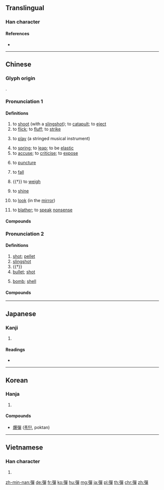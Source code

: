 {{also|弹|弾}}
==Translingual==
{{Han simplified forms|彈|弾|弹}}

===Han character===
{{Han char|rn=57|rad=弓|as=12|sn=15|four=16256|canj=NRRJ|ids=⿰弓單}}

====References====
* {{Han ref|kx=0360.450|dkj=09865|dj=0678.330|hdz=21002.080|uh=5F48|ud=24392|bh=BC75|bd=48245}}

----

==Chinese==
{{zh-forms|s=弹|alt=𢎫}}

===Glyph origin===
{{Han etyl}}
{{Han compound|弓|單|ls=psc|c1=s|c2=p}}.

===Pronunciation 1===
{{zh-pron
|m=tán
|c=daan6,taan4
|c_note=daan6 - to catapult, to flick, to spring, to be elastic; taan4 - to play (an instrument), to accuse
|h=pfs=thàn
|md=dàng
|w=3de
|mc=1
|oc=2+3,1
|cat=v
}}{{attention|nan|Min Nan needs to be sorted}}

====Definitions====
{{zh-hanzi}}

# to [[shoot]] (with a [[slingshot]]); to [[catapult]]; to [[eject]]
# to [[flick]]; to [[fluff]]; to [[strike]]
# {{lb|zh|music}} to [[play]] (a stringed musical instrument)
#: {{zh-x|彈{tán}琴|to play stringed instruments or piano}}
# to [[spring]]; to [[leap]]; to be [[elastic]]
# to [[accuse]]; to [[criticise]]; to [[expose]]
# {{lb|zh|TCM}} to [[puncture]]
# {{lb|zh|of tear}} to [[fall]]
# {{†}} to [[weigh]]
# {{lb|zh|Min Dong}} to [[shine]]
# {{lb|zh|Min Dong}} to [[look]] (in the [[mirror]])
# {{lb|zh|Min Nan}} to [[blather]]; to [[speak]] [[nonsense]]

====Compounds====
{{zh-der|一彈指|丈夫有淚不輕彈|亂彈|以珠彈雀|偷彈珠淚|光陰彈指|包彈|反彈|反彈琵琶|古調獨彈|吹彈|品竹彈絲|宓子賤彈鳴琴|對牛彈琴|彈冠|彈冠振衣|彈冠相慶|彈冠結綬|彈剝|彈力|彈劾|彈劾權|彈劾無私|彈包|彈唱|彈塗魚|彈壓|彈奏|彈子|彈射|彈布爾|彈弄|彈性|彈性上班|彈性勢能|彈性工時|彈性放假|彈性模數|彈性疲乏|彈性纖維|彈性製造系統|彈性限度|彈指|彈指之間|彈指神功|彈掙|彈斤估兩|彈棋|彈治|彈琴|彈琵琶|彈空說嘴|彈簧|彈簧刀|彈簧床|彈簧秤|彈簧鋼|彈簧門|彈絲品竹|彈腿|彈觔估兩|彈詞|彈跳|彈針|彈鋏|彈鋏無魚|彈章|彈駁|彈黃調|所得彈性|抨彈|揚州彈詞|搊彈詞|新沐者必彈冠，新浴者必振衣|明珠彈雀|星點彈塗|沒包彈|沒彈剝|濯纓彈冠|王貢彈冠|珠淚偷彈|男兒有淚不輕彈|糖衣炮彈|糾彈|老調重彈|聯彈|舊調重彈|蘇州彈詞|蘇州評彈|褒彈|評彈|貢禹彈冠|間繞式彈簧|隨珠彈雀|馮諼彈鋏|高空彈跳|鳴彈|黃連樹下彈琴|動彈|動彈不得}}

===Pronunciation 2===
{{zh-pron
|m=dàn
|c=daan6,daan6-2
|h=pfs=thàn
|md=dâng
|mn=tôaⁿ/tōaⁿ/tân/tān/thân
|mn_note=tôaⁿ, tōaⁿ - vernacular; tân, tān, thân - literary
|w=3de
|mc=2
|oc=1,2
|cat=n
}}{{attention|nan|Min Nan needs to be sorted}}

====Definitions====
{{zh-hanzi}}

# [[shot]]; [[pellet]]
# [[slingshot]]
# {{†}} {{zh-alt-form|蛋|[[egg]]}}
# [[bullet]]; [[shot]]
#: {{zh-x|子彈|bullet}}
# [[bomb]]; [[shell]]

====Compounds====
{{zh-der|中子彈|中彈|信號彈|催淚彈|光纖飛彈|北極星飛彈|原子彈|反飛彈|塑膠炸彈|子彈|定時炸彈|宣傳彈|實彈射擊|實心彈|導向飛彈|導彈|彈丸|彈丸之地|彈坑|彈子|彈子房|彈子檯|彈弓|彈殼|彈無虛發|彈片|彈珠|彈珠檯|彈痕分析|彈盡援絕|彈著點|彈藥|彈道|彈道飛彈|彈雨|彈頭|愛國者飛彈|手榴彈|打彈|打彈子|打彈珠|投彈|挖地彈|擲彈筒|斑鳩跌彈|曳光彈|核彈頭|械彈|榴彈|榴彈炮|榴霰彈|槍彈|槍林彈雨|氣爆彈|氫彈|油氣彈|洲際飛彈|流彈|深水炸彈|潛水炸彈|火箭彈|炮彈|炸彈|煙幕彈|照明彈|燒夷彈|班鳩跌彈|瓦斯彈|硝煙彈雨|空包彈|穿甲彈|紙彈|義勇兵飛彈|肉彈|色彈|荷槍實彈|葡萄炸彈|蠟彈|見彈求鴞|見彈而求鴞炙|跌了彈的斑鳩|跳彈|巡弋飛彈|達姆達姆彈|郵寄炸彈|鈽彈|銀彈|鎗彈|鎗榴彈|防彈衣|防空飛彈|震撼彈|霰彈|響尾蛇飛彈|飛彈|飛彈快艇|飛毛腿飛彈|飛魚飛彈|飲彈|高爆彈|鷹式飛彈}}

----

==Japanese==

===Kanji===
{{ja-kanji|grade=|rs=弓12|style=ky|shin=弾}}

# {{defn|lang=ja|sort=弓12}}

====Readings====
* {{ja-readings|on=[[だん]] (dan)|kun=[[たま]] (tama), [[はずむ]] (hazumu), [[ひく]] (hiku)}}

----

==Korean==

===Hanja===
{{ko-hanja|hangeul=탄|eumhun=|mr=t'an|y=than}}

# {{defn|lang=ko|sort=弓12}}

====Compounds====
* [[爆彈]] ([[폭탄]], poktan)

----

==Vietnamese==

===Han character===
{{vi-hantu|[[đạn]], [[đàn]], [[đằn]], [[đan]], [[đận]], [[rờn]]|rs=弓12}}

# {{defn|lang=vi|sort=弓12}}

[[zh-min-nan:彈]]
[[de:彈]]
[[fr:彈]]
[[ko:彈]]
[[hu:彈]]
[[mg:彈]]
[[ja:彈]]
[[pl:彈]]
[[th:彈]]
[[chr:彈]]
[[zh:彈]]